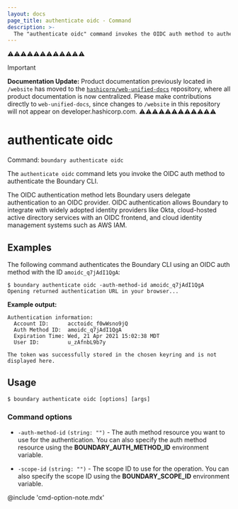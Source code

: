 ```yaml
---
layout: docs
page_title: authenticate oidc - Command
description: >-
  The "authenticate oidc" command invokes the OIDC auth method to authenticate the CLI client.
---
```


⚠️⚠️⚠️⚠️⚠️⚠️⚠️⚠️⚠️⚠️⚠️⚠️
> [!IMPORTANT]  
> **Documentation Update:** Product documentation previously located in `/website` has moved to the [`hashicorp/web-unified-docs`](https://github.com/hashicorp/web-unified-docs) repository, where all product documentation is now centralized. Please make contributions directly to `web-unified-docs`, since changes to `/website` in this repository will not appear on developer.hashicorp.com.
⚠️⚠️⚠️⚠️⚠️⚠️⚠️⚠️⚠️⚠️⚠️⚠️

# authenticate oidc

Command: `boundary authenticate oidc`

The `authenticate oidc` command lets you invoke the OIDC auth method to authenticate the
Boundary CLI.

The OIDC authentication method lets Boundary users delegate authentication
to an OIDC provider. OIDC authentication allows Boundary to integrate with widely
adopted identity providers like Okta, cloud-hosted active directory services
with an OIDC frontend, and cloud identity management systems such as AWS IAM.

## Examples

The following command authenticates the Boundary CLI using an OIDC auth method with the ID `amoidc_q7jAdI1QgA`:

```shell-session
$ boundary authenticate oidc -auth-method-id amoidc_q7jAdI1QgA
Opening returned authentication URL in your browser...
```

**Example output:**

<CodeBlockConfig hideClipboard>

```plaintext
Authentication information:
  Account ID:      acctoidc_f0wWsno9jQ
  Auth Method ID:  amoidc_q7jAdI1QgA
  Expiration Time: Wed, 21 Apr 2021 15:02:38 MDT
  User ID:         u_zAfnbL9b7y

The token was successfully stored in the chosen keyring and is not displayed here.
```

</CodeBlockConfig>

## Usage

<CodeBlockConfig hideClipboard>

```shell-session
$ boundary authenticate oidc [options] [args]
```

</CodeBlockConfig>

### Command options

- `-auth-method-id` `(string: "")` - The auth method resource you want to use for the authentication.
You can also specify the auth method resource using the **BOUNDARY_AUTH_METHOD_ID** environment variable.

- `-scope-id` `(string: "")` - The scope ID to use for the operation.
You can also specify the scope ID using the **BOUNDARY_SCOPE_ID** environment variable.

@include 'cmd-option-note.mdx'
